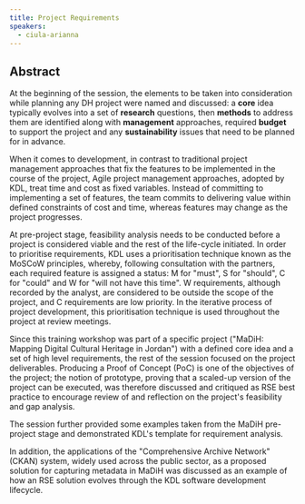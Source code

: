 ```yaml
---
title: Project Requirements
speakers:
  - ciula-arianna
---
```

## Abstract

At the beginning of the session, the elements to be taken into consideration while planning any DH project were named and discussed: a **core** idea typically evolves into a set of **research** questions, then **methods** to address them are identified along with **management** approaches, required **budget** to support the project and any **sustainability** issues that need to be planned for in advance.

When it comes to development, in contrast to traditional project management approaches that fix the features to be implemented in the course of the project, Agile project management approaches, adopted by KDL, treat time and cost as fixed variables. Instead of committing to implementing a set of features, the team commits to delivering value within defined constraints of cost and time, whereas features may change as the project progresses.

At pre-project stage, feasibility analysis needs to be conducted before a project is considered viable and the rest of the life-cycle initiated. In order to prioritise requirements, KDL uses a prioritisation technique known as the MoSCoW principles, whereby, following consultation with the partners, each required feature is assigned a status: M for "must", S for "should", C for "could" and W for "will not have this time". W requirements, although recorded by the analyst, are considered to be outside the scope of the project, and C requirements are low priority. In the iterative process of project development, this prioritisation technique is used throughout the project at review meetings.

Since this training workshop was part of a specific project ("MaDiH: Mapping Digital Cultural Heritage in Jordan") with a defined core idea and a set of high level requirements, the rest of the session focused on the project deliverables. Producing a Proof of Concept (PoC) is one of the objectives of the project; the notion of prototype, proving that a scaled-up version of the project can be executed, was therefore discussed and critiqued as RSE best practice to encourage review of and reflection on the project's feasibility and gap analysis.

The session further provided some examples taken from the MaDiH pre-project stage and demonstrated KDL's template for requirement analysis.

In addition, the applications of the "Comprehensive Archive Network" (CKAN) system, widely used across the public sector, as a proposed solution for capturing metadata in MaDiH was discussed as an example of how an RSE solution evolves through the KDL software development lifecycle.

<DownloadLink href="downloads/2.1-Requirements.pdf" />

<Speakers>
  <Speaker speaker="ciula-arianna" />
</Speakers>

